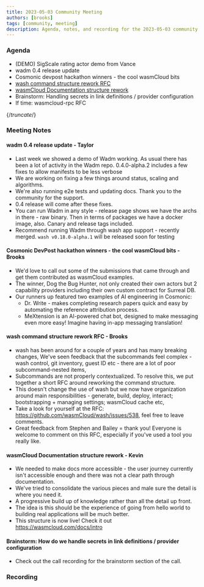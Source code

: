 ```yaml
---
title: 2023-05-03 Community Meeting
authors: [brooks]
tags: [community, meeting]
description: Agenda, notes, and recording for the 2023-05-03 community meeting
---
```



### Agenda

- (DEMO) SigScale rating actor demo from Vance
- wadm 0.4 release update
- Cosmonic devpost hackathon winners - the cool wasmCloud bits
- [wash command structure rework RFC](https://github.com/wasmCloud/wash/issues/538)
- [wasmCloud Documentation structure rework](https://github.com/wasmCloud/wasmcloud.com-dev/pull/75)
- Brainstorm: Handling secrets in link definitions / provider configuration
- If time: wasmcloud-rpc RFC

{/*truncate*/}

### Meeting Notes

#### wadm 0.4 release update - Taylor

- Last week we showed a demo of Wadm working. As usual there has been a lot of activity in the Wadm repo. 0.4.0-alpha.2 includes a few fixes to allow manifests to be less verbose
- We are working on fixing a few things around status, scaling and algorithms.
- We're also running e2e tests and updating docs. Thank you to the community for the support.
- 0.4 release will come after these fixes.
- You can run Wadm in any style - release page shows we have the archs in there - raw binary. Then in terms of packages we have a docker image, also. Canary and release tags included.
- Recommend running Wadm through wash app support - recently merged. `wash v0.18.0-alpha.1` will be released soon for testing

#### Cosmonic DevPost hackathon winners - the cool wasmCloud bits - Brooks

- We'd love to call out some of the submissions that came through and get them contributed as wasmCloud examples.
- The winner, Dog the Bug Hunter, not only created their own actors but 2 capability providers including their own custom contract for Surreal DB.
- Our runners up featured two examples of AI engineering in Cosmonic:
  - Dr. Write - makes completing research papers quick and easy by automating the reference attribution process.
  - MeXtension is an AI-powered chat bot, designed to make messaging even more easy! Imagine having in-app messaging translation!

#### wash command structure rework RFC - Brooks

- wash has been around for a couple of years and has many breaking changes, We've seen feedback that the subcommands feel complex - wash control, git inventory, guest ID etc - there are a lot of poor subcommand-nested items,
- Subcommands are not properly contextualized. To resolve this, we put together a short RFC around reworking the command structure.
- This doesn't change the use of wash but we now have organization around main responsibilities - generate, build, deploy, interact; bootstrapping + managing settings; wasmCloud cache etc,
- Take a look for yourself at the RFC: <https://github.com/wasmCloud/wash/issues/538>, feel free to leave comments.
- Great feedback from Stephen and Bailey = thank you! Everyone is welcome to comment on this RFC, especially if you've used a tool you really like.

#### wasmCloud Documentation structure rework - Kevin

- We needed to make docs more accessible - the user journey currently isn't accessible enough and there was not a clear path through documentation.
- We've tried to consolidate the various pieces and male sure the detail is where you need it.
- A progressive build up of knowledge rather than all the detail up front.
- The idea is this should be the experience of going from hello world to building real applications will be much better.
- This structure is now live! Check it out <https://wasmcloud.com/docs/intro>

#### Brainstorm: How do we handle secrets in link definitions / provider configuration

- Check out the call recording for the brainstorm section of the call.

### Recording

<ReactPlayer url='https://youtu.be/EG_a6OTp5E0' controls />
